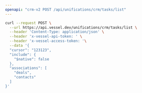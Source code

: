 ```yaml
---
openapi: "crm-v2 POST /api/unifications/crm/tasks/list"
---
```


<RequestExample>

```bash Request
curl --request POST \
  --url https://api.vessel.dev/unifications/crm/tasks/list \
  --header 'Content-Type: application/json' \
  --header 'x-vessel-api-token: ' \
  --header 'x-vessel-access-token: '\
  --data '{
  "cursor": "123123",
  "include": {
    "$native": false
  },
  "associations": [
    "deals",
    "contacts"
  ]
}'
```

</RequestExample>


